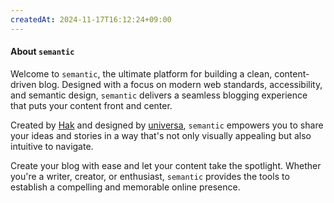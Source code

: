 ```yaml
---
createdAt: 2024-11-17T16:12:24+09:00
---
```

#### About `semantic`

Welcome to `semantic`, the ultimate platform for building a clean, content-driven blog. Designed with a focus on modern web standards, accessibility, and semantic design, `semantic` delivers a seamless blogging experience that puts your content front and center.

Created by [Hak](https://github.com/ohprettyhak) and designed by [universa](https://github.com/thisuniversa), `semantic` empowers you to share your ideas and stories in a way that's not only visually appealing but also intuitive to navigate.

Create your blog with ease and let your content take the spotlight. Whether you're a writer, creator, or enthusiast, `semantic` provides the tools to establish a compelling and memorable online presence.